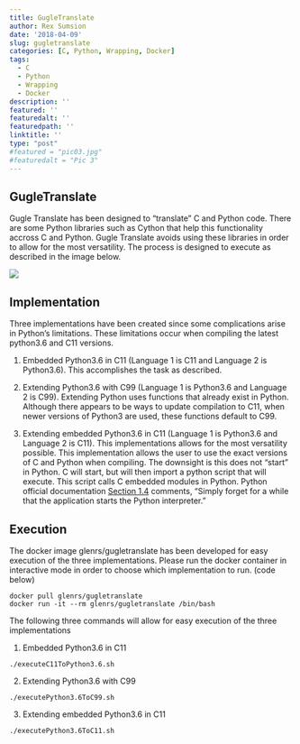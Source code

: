 ```yaml
---
title: GugleTranslate
author: Rex Sumsion
date: '2018-04-09'
slug: gugletranslate
categories: [C, Python, Wrapping, Docker]
tags:
  - C
  - Python
  - Wrapping
  - Docker
description: ''
featured: ''
featuredalt: ''
featuredpath: ''
linktitle: ''
type: "post"
#featured = "pic03.jpg"
#featuredalt = "Pic 3"
---
```


## GugleTranslate

Gugle Translate has been designed to "translate" C and Python code. There are some Python libraries such as Cython that help this functionality accross C and Python. Gugle Translate avoids using these libraries in order to allow for the most versatility. The process is designed to execute as described in the image below.

![](/post/2018-05-07-gugletranslate_files/prompt-1.png)

## Implementation

Three implementations have been created since some complications arise in Python's limitations. These limitations occur when compiling the latest python3.6 and C11 versions.

1. Embedded Python3.6 in C11 (Language 1 is C11 and Language 2 is Python3.6). This accomplishes the task as described.

2. Extending Python3.6 with C99 (Language 1 is Python3.6 and Language 2 is C99). Extending Python uses functions that already exist in Python. Although there appears to be ways to update compilation to C11, when newer versions of Python3 are used, these functions default to C99.

3. Extending embedded Python3.6 in C11 (Language 1 is Python3.6 and Language 2 is C11). This implementations allows for the most versatility possible. This implementation allows the user to use the exact versions of C and Python when compiling. The downsight is this does not "start" in Python. C will start, but will then import a python script that will execute. This script calls C embedded modules in Python. Python official documentation [Section 1.4](https://docs.python.org/3/extending/embedding.html) comments, "Simply forget for a while that the application starts the Python interpreter."

## Execution

The docker image glenrs/gugletranslate has been developed for easy execution of the three implementations. Please run the docker container in interactive mode in order to choose which implementation to run. (code below)

```
docker pull glenrs/gugletranslate
docker run -it --rm glenrs/gugletranslate /bin/bash
```

The following three commands will allow for easy execution of the three implementations

1. Embedded Python3.6 in C11

```
./executeC11ToPython3.6.sh
```

2. Extending Python3.6 with C99

```
./executePython3.6ToC99.sh
```

3. Extending embedded Python3.6 in C11

```
./executePython3.6ToC11.sh
```

